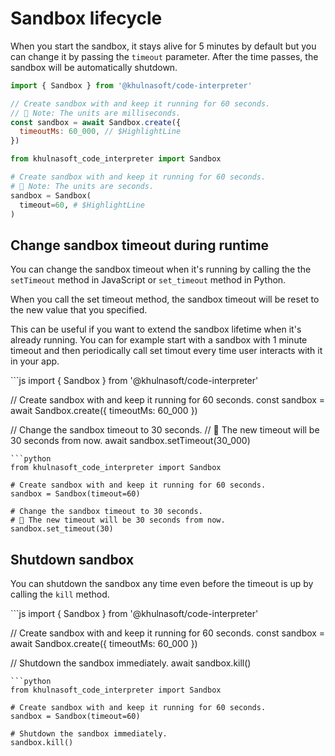 # Sandbox lifecycle

When you start the sandbox, it stays alive for 5 minutes by default but you can change it by passing the `timeout` parameter.
After the time passes, the sandbox will be automatically shutdown.
<CodeGroup>
```js
import { Sandbox } from '@khulnasoft/code-interpreter'

// Create sandbox with and keep it running for 60 seconds.
// 🚨 Note: The units are milliseconds.
const sandbox = await Sandbox.create({
  timeoutMs: 60_000, // $HighlightLine
})
```
```python
from khulnasoft_code_interpreter import Sandbox

# Create sandbox with and keep it running for 60 seconds.
# 🚨 Note: The units are seconds.
sandbox = Sandbox(
  timeout=60, # $HighlightLine
)
```
</CodeGroup>


## Change sandbox timeout during runtime

You can change the sandbox timeout when it's running by calling the the `setTimeout` method in JavaScript or `set_timeout` method in Python.

When you call the set timeout method, the sandbox timeout will be reset to the new value that you specified.

This can be useful if you want to extend the sandbox lifetime when it's already running.
You can for example start with a sandbox with 1 minute timeout and then periodically call set timout every time user interacts with it in your app.

<CodeGroup>
```js
import { Sandbox } from '@khulnasoft/code-interpreter'

// Create sandbox with and keep it running for 60 seconds.
const sandbox = await Sandbox.create({ timeoutMs: 60_000 })

// Change the sandbox timeout to 30 seconds.
// 🚨 The new timeout will be 30 seconds from now.
await sandbox.setTimeout(30_000)
```
```python
from khulnasoft_code_interpreter import Sandbox

# Create sandbox with and keep it running for 60 seconds.
sandbox = Sandbox(timeout=60)

# Change the sandbox timeout to 30 seconds.
# 🚨 The new timeout will be 30 seconds from now.
sandbox.set_timeout(30)
```
</CodeGroup>

## Shutdown sandbox

You can shutdown the sandbox any time even before the timeout is up by calling the `kill` method.

<CodeGroup>
```js
import { Sandbox } from '@khulnasoft/code-interpreter'

// Create sandbox with and keep it running for 60 seconds.
const sandbox = await Sandbox.create({ timeoutMs: 60_000 })

// Shutdown the sandbox immediately.
await sandbox.kill()
```
```python
from khulnasoft_code_interpreter import Sandbox

# Create sandbox with and keep it running for 60 seconds.
sandbox = Sandbox(timeout=60)

# Shutdown the sandbox immediately.
sandbox.kill()
```
</CodeGroup>
